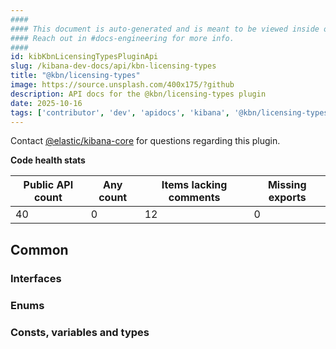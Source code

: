 ```yaml
---
####
#### This document is auto-generated and is meant to be viewed inside our experimental, new docs system.
#### Reach out in #docs-engineering for more info.
####
id: kibKbnLicensingTypesPluginApi
slug: /kibana-dev-docs/api/kbn-licensing-types
title: "@kbn/licensing-types"
image: https://source.unsplash.com/400x175/?github
description: API docs for the @kbn/licensing-types plugin
date: 2025-10-16
tags: ['contributor', 'dev', 'apidocs', 'kibana', '@kbn/licensing-types']
---
```




Contact [@elastic/kibana-core](https://github.com/orgs/elastic/teams/kibana-core) for questions regarding this plugin.

**Code health stats**

| Public API count  | Any count | Items lacking comments | Missing exports |
|-------------------|-----------|------------------------|-----------------|
| 40 | 0 | 12 | 0 |

## Common

### Interfaces
<DocDefinitionList data={kbnLicensingTypesObj.common.interfaces}/>

### Enums
<DocDefinitionList data={kbnLicensingTypesObj.common.enums}/>

### Consts, variables and types
<DocDefinitionList data={kbnLicensingTypesObj.common.misc}/>

